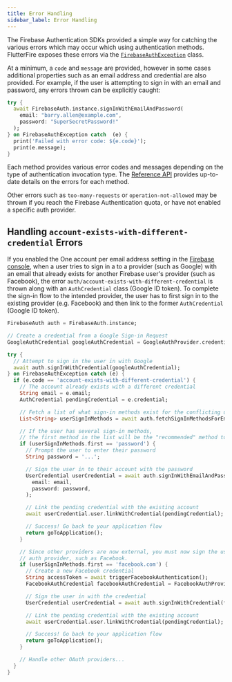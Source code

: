 ```yaml
---
title: Error Handling
sidebar_label: Error Handling
---
```


The Firebase Authentication SDKs provided a simple way for catching the various errors which may occur which using
authentication methods. FlutterFire exposes these errors via the [`FirebaseAuthException`](!firebase_auth_platform_interface.FirebaseAuthException)
class.

At a minimum, a `code` and `message` are provided, however in some cases additional properties such as an email address
and credential are also provided. For example, if the user is attempting to sign in with an email and password,
any errors thrown can be explicitly caught:

```dart
try {
  await FirebaseAuth.instance.signInWithEmailAndPassword(
    email: "barry.allen@example.com",
    password: "SuperSecretPassword!"
  );
} on FirebaseAuthException catch  (e) {
  print('Failed with error code: ${e.code}');
  print(e.message);
}
```

Each method provides various error codes and messages depending on the type of authentication invocation type. The
[Reference API](https://pub.dev/documentation/firebase_auth/latest/) provides up-to-date details on the errors for each method.

Other errors such as `too-many-requests` or `operation-not-allowed` may be thrown if you reach the Firebase Authentication quota,
or have not enabled a specific auth provider.

## Handling `account-exists-with-different-credential` Errors

If you enabled the One account per email address setting in the [Firebase console](https://console.firebase.google.com/project/_/authentication/providers),
when a user tries to sign in a to a provider (such as Google) with an email that already exists for another Firebase user's provider
(such as Facebook), the error `auth/account-exists-with-different-credential` is thrown along with an `AuthCredential` class (Google ID token).
To complete the sign-in flow to the intended provider, the user has to first sign in to the existing provider (e.g. Facebook) and then link to the former
`AuthCredential` (Google ID token).

```dart
FirebaseAuth auth = FirebaseAuth.instance;

// Create a credential from a Google Sign-in Request
GoogleAuthCredential googleAuthCredential = GoogleAuthProvider.credential(accessToken: 'xxxx');

try {
  // Attempt to sign in the user in with Google
  await auth.signInWithCredential(googleAuthCredential);
} on FirebaseAuthException catch (e) {
  if (e.code == 'account-exists-with-different-credential') {
    // The account already exists with a different credential
    String email = e.email;
    AuthCredential pendingCredential = e.credential;

    // Fetch a list of what sign-in methods exist for the conflicting user
    List<String> userSignInMethods = await auth.fetchSignInMethodsForEmail(email);

    // If the user has several sign-in methods,
    // the first method in the list will be the "recommended" method to use.
    if (userSignInMethods.first == 'password') {
      // Prompt the user to enter their password
      String password = '...';

      // Sign the user in to their account with the password
      UserCredential userCredential = await auth.signInWithEmailAndPassword(
        email: email,
        password: password,
      );

      // Link the pending credential with the existing account
      await userCredential.user.linkWithCredential(pendingCredential);

      // Success! Go back to your application flow
      return goToApplication();
    }

    // Since other providers are now external, you must now sign the user in with another
    // auth provider, such as Facebook.
    if (userSignInMethods.first == 'facebook.com') {
      // Create a new Facebook credential
      String accessToken = await triggerFacebookAuthentication();
      FacebookAuthCredential facebookAuthCredential = FacebookAuthProvider.credential(accessToken);

      // Sign the user in with the credential
      UserCredential userCredential = await auth.signInWithCredential(facebookAuthCredential);

      // Link the pending credential with the existing account
      await userCredential.user.linkWithCredential(pendingCredential);

      // Success! Go back to your application flow
      return goToApplication();
    }

    // Handle other OAuth providers...
  }
}
```

